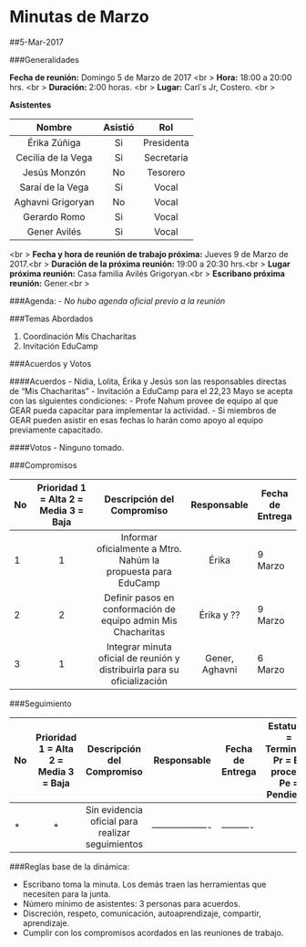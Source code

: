 # Minutas de Marzo

##5-Mar-2017

###Generalidades

**Fecha de reunión:** Domingo 5 de Marzo de 2017 <br \>
**Hora:** 18:00  a 20:00 hrs. <br \>
**Duración:** 2:00 horas. <br \>
**Lugar:** Carl´s Jr, Costero. <br \>

**Asistentes**

|       Nombre       | Asistió |     Rol    |
|:------------------:|:-------:|:----------:|
| Érika Zúñiga       | Si      | Presidenta |
| Cecilia de la Vega | Si      | Secretaria |
| Jesús Monzón       | No      | Tesorero   |
| Saraí de la Vega   | Si      | Vocal      |
| Aghavni Grigoryan  | No      | Vocal      |
| Gerardo Romo       | Si      | Vocal      |
| Gener Avilés       | Si      | Vocal      |

<br \>
**Fecha y hora de reunión de trabajo próxima:** Jueves 9 de Marzo de 2017.<br \>
**Duración de la próxima reunión:** 19:00  a 20:30 hrs.<br \>
**Lugar próxima reunión:** Casa familia Avilés Grigoryan.<br \>
**Escribano próxima reunión:** Gener.<br \>

###Agenda:
  - *No hubo agenda oficial previo a la reunión*

###Temas Abordados

  1. Coordinación Mis Chacharitas
  1. Invitación EduCamp
  
###Acuerdos y Votos

####Acuerdos
  - Nidia, Lolita, Érika y Jesús son las responsables directas de "Mis Chacharitas"
  - Invitación a EduCamp para el 22,23 Mayo se acepta con las siguientes condiciones:
    - Profe Nahum provee de equipo al que GEAR pueda capacitar para implementar la actividad.
    - Si miembros de GEAR pueden asistir en esas fechas lo harán como apoyo al equipo previamente capacitado.

####Votos
  - Ninguno tomado. 

###Compromisos

<!--
http://www.tablesgenerator.com/markdown_tables
-->


| No | Prioridad 1 = Alta 2 = Media 3 = Baja |                    Descripción del Compromiso                   |     Responsable     | Fecha de Entrega |
|----|:-------------------------------------:|:---------------------------------------------------------------:|:-------------------:|------------------|
| 1  | 1                                     | Informar oficialmente a Mtro. Nahúm la propuesta para EduCamp   | Érika               | 9 Marzo          |
| 2  | 2                                     | Definir pasos en conformación de equipo admin Mis Chacharitas   | Érika y ??          | 9 Marzo          |
| 3  | 1                                     | Integrar minuta oficial de reunión y distribuirla para su oficialización | Gener, Aghavni | 6 Marzo      |
<!--
| 4  | 1                                     | Lorem ipsum dolor sit amet, consectetur adipiscing elit, sed do | Sed ut perspiciatis | 29 Febrero       |
| 5  | 1                                     | Lorem ipsum dolor sit amet, consectetur adipiscing elit, sed do | Sed ut perspiciatis | 29 Febrero       |
| 6  | 1                                     | Lorem ipsum dolor sit amet, consectetur adipiscing elit, sed do | Sed ut perspiciatis | 29 Febrero       |
| 7  | 1                                     | Lorem ipsum dolor sit amet, consectetur adipiscing elit, sed do | Sed ut perspiciatis | 29 Febrero       |
-->

###Seguimiento

| No | Prioridad 1 = Alta 2 = Media 3 = Baja |                    Descripción del Compromiso                   |     Responsable     | Fecha de Entrega | Estatus T = Terminado Pr = En proceso Pe = Pendiente |
|----|:-------------------------------------:|:---------------------------------------------------------------:|:-------------------:|------------------|------------------------------------------------------|
| *  | *                                     | Sin evidencia oficial para realizar seguimientos                | ------------------- | ----------       |                                                      |
<!--
| 2  | 1                                     | Lorem ipsum dolor sit amet, consectetur adipiscing elit, sed do | Sed ut perspiciatis | 29 Febrero       |                                                      |
| 3  | 1                                     | Lorem ipsum dolor sit amet, consectetur adipiscing elit, sed do | Sed ut perspiciatis | 29 Febrero       |                                                      |
| 4  | 1                                     | Lorem ipsum dolor sit amet, consectetur adipiscing elit, sed do | Sed ut perspiciatis | 29 Febrero       |                                                      |
| 5  | 1                                     | Lorem ipsum dolor sit amet, consectetur adipiscing elit, sed do | Sed ut perspiciatis | 29 Febrero       |                                                      |
| 6  | 1                                     | Lorem ipsum dolor sit amet, consectetur adipiscing elit, sed do | Sed ut perspiciatis | 29 Febrero       |                                                      |
| 7  | 1                                     | Lorem ipsum dolor sit amet, consectetur adipiscing elit, sed do | Sed ut perspiciatis | 29 Febrero       |                                                      |
-->

###Reglas base de la dinámica:

  - Escribano toma la minuta. Los demás traen las herramientas que necesiten para la junta.
  - Número mínimo de asistentes: 3 personas para acuerdos.
  - Discreción, respeto, comunicación, autoaprendizaje, compartir, aprendizaje.
  - Cumplir con los compromisos acordados en las reuniones de trabajo.
